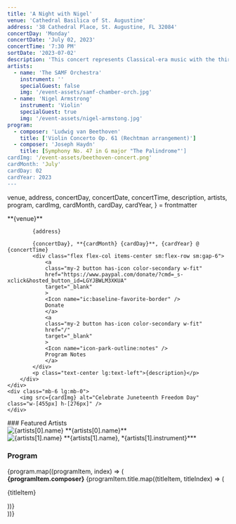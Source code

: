 ```yaml
---
title: 'A Night with Nigel'
venue: 'Cathedral Basilica of St. Augustine'
address: '38 Cathedral Place, St. Augustine, FL 32084'
concertDay: 'Monday'
concertDate: 'July 02, 2023'
concertTime: '7:30 PM'
sortDate: '2023-07-02'
description: 'This concert represents Classical-era music with the third "B" of the series - Beethoven. Join us for a night of orchestra music performed by the SAMF with our virtuosic special guest, Nigel Armstrong.'
artists:
  - name: 'The SAMF Orchestra'
    instrument: ''
    specialGuest: false
    img: '/event-assets/samf-chamber-orch.jpg'
  - name: 'Nigel Armstrong'
    instrument: 'Violin'
    specialGuest: true
    img: '/event-assets/nigel-armstong.jpg'
program:
  - composer: 'Ludwig van Beethoven'
    title: ['Violin Concerto Op. 61 (Rechtman arrangement)']
  - composer: 'Joseph Haydn'
    title: [Symphony No. 47 in G major "The Palindrome"']
cardImg: '/event-assets/beethoven-concert.png'
cardMonth: 'July'
cardDay: 02
cardYear: 2023
---
```


  venue,
  address,
  concertDay,
  concertDate,
  concertTime,
  description,
  artists,
  program,
  cardImg,
  cardMonth,
  cardDay,
  cardYear,
} = frontmatter

<div class="flex flex-col-reverse items-center justify-between lg:flex-row">
    <div>
        <div class="flex flex-col gap-4 max-w-[665px] items-center lg:items-start text-center sm:text-left">
            **{venue}**
            
            {address}

            {concertDay}, **{cardMonth} {cardDay}**, {cardYear} @ {concertTime}
            <div class="flex flex-col items-center sm:flex-row sm:gap-6">
                <a
                class="my-2 button has-icon color-secondary w-fit"
                href="https://www.paypal.com/donate/?cmd=_s-xclick&hosted_button_id=LGYJBWLM3XKUA"
                target="_blank"
                >
                <Icon name="ic:baseline-favorite-border" />
                Donate
                </a>
                <a
                class="my-2 button has-icon color-secondary w-fit"
                href="/"
                target="_blank"
                >
                <Icon name="icon-park-outline:notes" />
                Program Notes
                </a>
            </div>
            <p class="text-center lg:text-left">{description}</p>
        </div>
    </div>
    <div class="mb-6 lg:mb-0">
        <img src={cardImg} alt="Celebrate Juneteenth Freedom Day" class="w-[455px] h-[276px]" />
    </div>

</div>

<div class="flex flex-col items-center py-8 mb-10 border-b-2 lg:items-start lg:flex-row custom:justify-center custom:gap-5 post-custom:justify-start post-custom:gap-0 border-neutral-900 dark:border-neutral-300 lg:mb-12">
    <div class="flex flex-col text-center lg:text-left">
        ### Featured Artists
        <div class="flex flex-col items-center gap-10 my-4 sm:items-start sm:flex-row">
            <div>
                <img src={artists[0].img} alt={artists[0].name} class="w-[300px] h-[300px]" />
                **{artists[0].name}**
            </div>
            <div>
                <img src={artists[1].img} alt={artists[1].name} class="w-[400px] h-[300px] lg:pl-0" />
                **{artists[1].name}, *{artists[1].instrument}***
            </div>
        </div>
    </div>
    <div class="flex flex-col sm:text-center lg:text-left pt-6 lg:pt-0 lg:pl-[5rem]">
        <h3 class="text-center xl:text-left">Program</h3>
        <div class="flex flex-col gap-6 my-4 text-center post-custom:text-left">
            {program.map((programItem, index) => (
                 <div key={index}>
                 <strong>{programItem.composer}</strong>
                {programItem.title.map((titleItem, titleIndex) => (
                 <p key={titleIndex}>{titleItem}</p>
                 ))}
             </div>
            ))}
        </div>
    </div>

</div>
